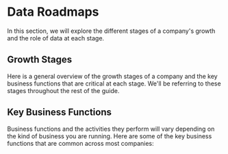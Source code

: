 
# Data Roadmaps

In this section, we will explore the different stages of a company's growth and the role of data at each stage.

## Growth Stages

Here is a general overview of the growth stages of a company and the key business functions that are critical at each stage.
We'll be referring to these stages throughout the rest of the guide.

<Table
  headings={[
    "Growth Stage",
    "Investment Stage",
    "Number of Employees",
    "Core Focus",
    "Key Business Functions",
  ]}
  rows={[
    [
      "Ideation/Concept",
      "Bootstrapping/Pre-Seed",
      "1-5",
      "Validating the concept, market research",
      "Founders, Product Development",
    ],
    [
      "MVP",
      "Seed",
      "1-10",
      "Building a minimum viable product",
      "Product Development, Founders",
    ],
    [
      "PMF (Product-Market Fit)",
      "Series A",
      "10-50",
      "Validating product-market fit",
      "Product Development, Sales, Customer Success",
    ],
    [
      "Growth / Scaling",
      "Series B",
      "50-150",
      "Scaling operations and revenue",
      "Sales, Marketing, Customer Success, Operations",
    ],
    [
      "Expansion / Diversification",
      "Series C-D",
      "150-500",
      "Entering new markets and diversifying products",
      "Sales, Marketing, Business Development, Operations",
    ],
    [
      "Enterprise",
      "IPO/Acquisition",
      "500+",
      "Optimizing and sustaining growth",
      "Sales, Marketing, Operations, Finance, HR, Legal",
    ],
    [
      "Mature / Stable",
      "Sustained Profits",
      "1000+",
      "Sustaining market position, innovation",
      "All functions well-established and optimized",
    ],
  ]}
/>

## Key Business Functions

Business functions and the activities they perform will vary depending on the kind of business you are running.
Here are some of the key business functions that are common across most companies:

<Table
  headings={[
    "Growth Stage",
    "Product Development",
    "Business Development",
    "Marketing",
    "Customer Success",
    "Finance",
  ]}
  rows={[
    [
      "Ideation/Concept",
      "Concept development, market research",
      "-",
      "Market research, initial outreach",
      "-",
      "Basic bookkeeping",
    ],
    [
      "MVP",
      "Ideation, prototyping, user feedback",
      "Early outreach, feedback collection",
      "Creating basic marketing materials",
      "Initial customer support",
      "Basic bookkeeping",
    ],
    [
      "PMF",
      "Iterating product, refining features",
      "Customer acquisition, closing deals",
      "Building brand awareness, lead generation",
      "Onboarding customers, gathering feedback",
      "Managing budgets",
    ],
    [
      "Growth",
      "Scaling product features, improving UX",
      "Expanding sales team, increasing sales volume",
      "Scaling marketing campaigns, brand building",
      "Proactive customer support, reducing churn",
      "Financial planning, fundraising",
    ],
    [
      "Expansion",
      "Developing new products, features",
      "Entering new markets, managing large accounts",
      "Market diversification, advanced strategies",
      "Advanced support, upselling, cross-selling",
      "Advanced financial management",
    ],
    [
      "Enterprise/Mature",
      "Product optimization, R&D",
      "Sustaining large scale operations",
      "Global marketing strategies, brand loyalty",
      "Advanced CRM, customized solutions",
      "IPO readiness, financial audits",
    ],
  ]}
/>
